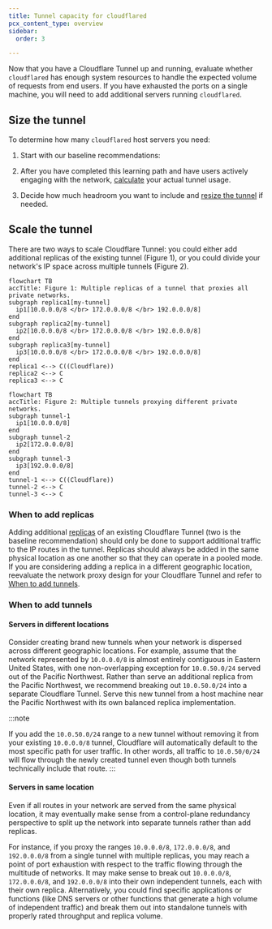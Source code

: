```yaml
---
title: Tunnel capacity for cloudflared
pcx_content_type: overview
sidebar:
  order: 3

---
```



Now that you have a Cloudflare Tunnel up and running, evaluate whether `cloudflared` has enough system resources to handle the expected volume of requests from end users. <Render file="tunnel/tunnel-capacity-intro" product="cloudflare-one" />
If you have exhausted the ports on a single machine, you will need to add additional servers running `cloudflared`.

## Size the tunnel

To determine how many `cloudflared` host servers you need:

1. Start with our baseline recommendations: <Render file="tunnel/tunnel-capacity-baseline" product="cloudflare-one" />

2. After you have completed this learning path and have users actively engaging with the network, [calculate](/cloudflare-one/connections/connect-networks/deploy-tunnels/system-requirements/#calculate-your-tunnel-capacity) your actual tunnel usage.

3. Decide how much headroom you want to include and [resize the tunnel](#scale-the-tunnel) if needed.

## Scale the tunnel

There are two ways to scale Cloudflare Tunnel: you could either add additional replicas of the existing tunnel (Figure 1), or you could divide your network's IP space across multiple tunnels (Figure 2).

```mermaid
flowchart TB
accTitle: Figure 1: Multiple replicas of a tunnel that proxies all private networks.
subgraph replica1[my-tunnel]
  ip1[10.0.0.0/8 </br> 172.0.0.0/8 </br> 192.0.0.0/8]
end
subgraph replica2[my-tunnel]
  ip2[10.0.0.0/8 </br> 172.0.0.0/8 </br> 192.0.0.0/8]
end
subgraph replica3[my-tunnel]
  ip3[10.0.0.0/8 </br> 172.0.0.0/8 </br> 192.0.0.0/8]
end
replica1 <--> C((Cloudflare))
replica2 <--> C
replica3 <--> C
```

```mermaid
flowchart TB
accTitle: Figure 2: Multiple tunnels proxying different private networks.
subgraph tunnel-1
  ip1[10.0.0.0/8]
end
subgraph tunnel-2
  ip2[172.0.0.0/8]
end
subgraph tunnel-3
  ip3[192.0.0.0/8]
end
tunnel-1 <--> C((Cloudflare))
tunnel-2 <--> C
tunnel-3 <--> C
```

### When to add replicas

Adding additional [replicas](/cloudflare-one/connections/connect-networks/deploy-tunnels/deploy-cloudflared-replicas/#cloudflared-replicas) of an existing Cloudflare Tunnel (two is the baseline recommendation) should only be done to support additional traffic to the IP routes in the tunnel. Replicas should always be added in the same physical location as one another so that they can operate in a pooled mode. If you are considering adding a replica in a different geographic location, reevaluate the network proxy design for your Cloudflare Tunnel and refer to [When to add tunnels](#when-to-add-tunnels).

### When to add tunnels

#### Servers in different locations

Consider creating brand new tunnels when your network is dispersed across different geographic locations. For example, assume that the network represented by `10.0.0.0/8` is almost entirely contiguous in Eastern United States, with one non-overlapping exception for `10.0.50.0/24` served out of the Pacific Northwest. Rather than serve an additional replica from the Pacific Northwest, we recommend breaking out `10.0.50.0/24` into a separate Cloudflare Tunnel. Serve this new tunnel from a host machine near the Pacific Northwest with its own balanced replica implementation.

:::note

If you add the `10.0.50.0/24` range to a new tunnel without removing it from your existing `10.0.0.0/8` tunnel, Cloudflare will automatically default to the most specific path for user traffic. In other words, all traffic to `10.0.50/0/24` will flow through the newly created tunnel even though both tunnels technically include that route.
:::

#### Servers in same location

Even if all routes in your network are served from the same physical location, it may eventually make sense from a control-plane redundancy perspective to split up the network into separate tunnels rather than add replicas.

For instance, if you proxy the ranges `10.0.0.0/8`, `172.0.0.0/8`, and `192.0.0.0/8` from a single tunnel with multiple replicas, you may reach a point of port exhaustion with respect to the traffic flowing through the multitude of networks. It may make sense to break out `10.0.0.0/8`, `172.0.0.0/8`, and `192.0.0.0/8` into their own independent tunnels, each with their own replica. Alternatively, you could find specific applications or functions (like DNS servers or other functions that generate a high volume of independent traffic) and break them out into standalone tunnels with properly rated throughput and replica volume.
